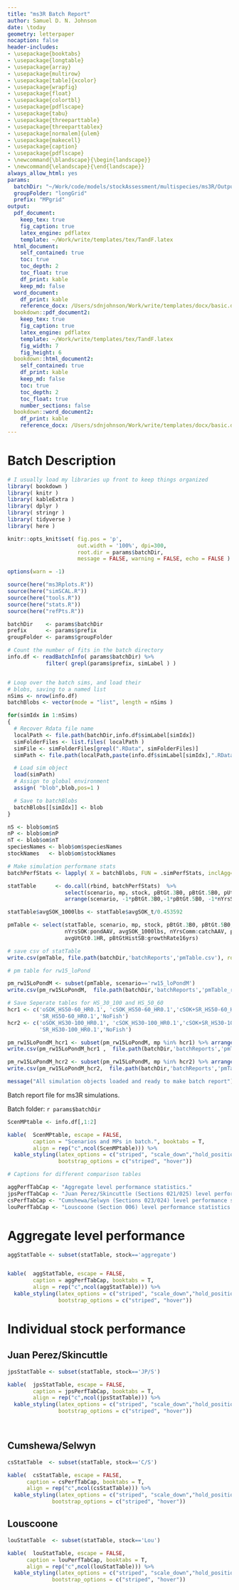 ```yaml
---  
title: "ms3R Batch Report"
author: Samuel D. N. Johnson
date: \today
geometry: letterpaper
nocaption: false
header-includes:
- \usepackage{booktabs}
- \usepackage{longtable}
- \usepackage{array}
- \usepackage{multirow}
- \usepackage[table]{xcolor}
- \usepackage{wrapfig}
- \usepackage{float}
- \usepackage{colortbl}
- \usepackage{pdflscape}
- \usepackage{tabu}
- \usepackage{threeparttable}
- \usepackage{threeparttablex}
- \usepackage[normalem]{ulem}
- \usepackage{makecell}
- \usepackage{caption}
- \usepackage{pdflscape}
- \newcommand{\blandscape}{\begin{landscape}}
- \newcommand{\elandscape}{\end{landscape}}
always_allow_html: yes
params:
  batchDir: "~/Work/code/models/stockAssessment/multispecies/ms3R/Outputs/"
  groupFolder: "longGrid"
  prefix: "MPgrid"
output: 
  pdf_document:
    keep_tex: true
    fig_caption: true
    latex_engine: pdflatex
    template: ~/Work/write/templates/tex/TandF.latex
  html_document:
    self_contained: true
    toc: true
    toc_depth: 2
    toc_float: true
    df_print: kable
    keep_md: false
  word_document:
    df_print: kable
    reference_docx: /Users/sdnjohnson/Work/write/templates/docx/basic.docx
  bookdown::pdf_document2:
    keep_tex: true
    fig_caption: true
    latex_engine: pdflatex
    template: ~/Work/write/templates/tex/TandF.latex
    fig_width: 7
    fig_height: 6
  bookdown::html_document2:
    self_contained: true
    df_print: kable
    keep_md: false
    toc: true
    toc_depth: 2
    toc_float: true
    number_sections: false
  bookdown::word_document2:
    df_print: kable
    reference_docx: /Users/sdnjohnson/Work/write/templates/docx/basic.docx
---
```


# Batch Description

```r

# I usually load my libraries up front to keep things organized
library( bookdown )
library( knitr )
library( kableExtra )
library( dplyr )
library( stringr )
library( tidyverse )
library( here )

knitr::opts_knit$set( fig.pos = 'p',
                      out.width = '100%', dpi=300, 
                      root.dir = params$batchDir,
                      message = FALSE, warning = FALSE, echo = FALSE )

options(warn = -1)

source(here("ms3Rplots.R"))
source(here("simSCAL.R"))
source(here("tools.R"))
source(here("stats.R"))
source(here("refPts.R"))

batchDir    <- params$batchDir
prefix      <- params$prefix
groupFolder <- params$groupFolder

# Count the number of fits in the batch directory
info.df <- readBatchInfo( params$batchDir) %>%
            filter( grepl(params$prefix, simLabel ) )


# Loop over the batch sims, and load their
# blobs, saving to a named list
nSims <- nrow(info.df)
batchBlobs <- vector(mode = "list", length = nSims )

for(simIdx in 1:nSims)
{
  # Recover Rdata file name
  localPath <- file.path(batchDir,info.df$simLabel[simIdx])
  simFolderFiles <- list.files( localPath )
  simFile <- simFolderFiles[grepl(".RData", simFolderFiles)]
  simPath <- file.path(localPath,paste(info.df$simLabel[simIdx],".RData",sep=""))

  # Load sim object
  load(simPath)
  # Assign to global environment
  assign( "blob",blob,pos=1 )

  # Save to batchBlobs
  batchBlobs[[simIdx]] <- blob
}

nS <- blob$om$nS
nP <- blob$om$nP
nT <- blob$om$nT
speciesNames <- blob$om$speciesNames
stockNames   <- blob$om$stockNames

# Make simulation performane stats
batchPerfStats <- lapply( X = batchBlobs, FUN = .simPerfStats, inclAgg=TRUE, exclNoTAC=TRUE )

statTable      <- do.call(rbind, batchPerfStats)  %>%
                  select(scenario, mp, stock, pBtGt.3B0, pBtGt.5B0, pUtGt.1HR:catchAAV, pBtGtHistSB:growthRate16yrs) %>%
                  arrange(scenario, -1*pBtGt.3B0,-1*pBtGt.5B0, -1*nYrsSOK, -1*avgLicSOK, -1*nYrsComm)

statTable$avgSOK_1000lbs <- statTable$avgSOK_t/0.453592

pmTable <- select(statTable, scenario, mp, stock, pBtGt.3B0, pBtGt.5B0, 
                  nYrsSOK:pondAAV, avgSOK_1000lbs, nYrsComm:catchAAV, pUtGt.1HR, 
                  avgUtGt0.1HR, pBtGtHistSB:growthRate16yrs)

# save csv of statTable
write.csv(pmTable, file.path(batchDir,'batchReports','pmTable.csv'), row.names=F)

# pm table for rw15_loPond

pm_rw15LoPondM <- subset(pmTable, scenario=='rw15_loPondM')
write.csv(pm_rw15LoPondM,  file.path(batchDir,'batchReports','pmTable_rw15LoPondM.csv'), row.names=F)

# Save Seperate tables for HS_30_100 and HS_50_60
hcr1 <- c('oSOK_HS50-60_HR0.1', 'cSOK_HS50-60_HR0.1','cSOK+SR_HS50-60_HR0.1', 
          'SR_HS50-60_HR0.1','NoFish')
hcr2 <- c('oSOK_HS30-100_HR0.1', 'cSOK_HS30-100_HR0.1','cSOK+SR_HS30-100_HR0.1', 
          'SR_HS30-100_HR0.1','NoFish')

pm_rw15LoPondM_hcr1 <- subset(pm_rw15LoPondM, mp %in% hcr1) %>% arrange(stock)
write.csv(pm_rw15LoPondM_hcr1 ,  file.path(batchDir,'batchReports','pmTable_rw15LoPondM_hcr1.csv'), row.names=F)

pm_rw15LoPondM_hcr2 <- subset(pm_rw15LoPondM, mp %in% hcr2) %>% arrange(stock)
write.csv(pm_rw15LoPondM_hcr2,  file.path(batchDir,'batchReports','pmTable_rw15LoPondM_hcr2.csv'), row.names=F)

message("All simulation objects loaded and ready to make batch report")

```

Batch report file for ms3R simulations.

Batch folder: `r params$batchDir`


```r
ScenMPtable <- info.df[,1:2]

kable(  ScenMPtable, escape = FALSE, 
        caption = "Scenarios and MPs in batch.", booktabs = T,
        align = rep("c",ncol(ScenMPtable))) %>%
  kable_styling(latex_options = c("striped", "scale_down","hold_position"),
                bootstrap_options = c("striped", "hover"))

```


```r
# Captions for different comparison tables

aggPerfTabCap <- "Aggregate level performance statistics."
jpsPerfTabCap <- "Juan Perez/Skincuttle (Sections 021/025) level performance statistics."
csPerfTabCap <- "Cumshewa/Selwyn (Sections 023/024) level performance statistics."
louPerfTabCap <- "Louscoone (Section 006) level performance statistics."

```


# Aggregate level performance

```r


aggStatTable <- subset(statTable, stock=='aggregate')


kable(  aggStatTable, escape = FALSE, 
        caption = aggPerfTabCap, booktabs = T,
        align = rep("c",ncol(aggStatTable))) %>%
  kable_styling(latex_options = c("striped", "scale_down","hold_position"),
                bootstrap_options = c("striped", "hover"))

```


# Individual stock performance

## Juan Perez/Skincuttle

```r

jpsStatTable <- subset(statTable, stock=='JP/S')

kable(  jpsStatTable, escape = FALSE, 
        caption = jpsPerfTabCap, booktabs = T,
        align = rep("c",ncol(jpsStatTable))) %>%
  kable_styling(latex_options = c("striped", "scale_down","hold_position"),
                bootstrap_options = c("striped", "hover"))




```

## Cumshewa/Selwyn

```r

csStatTable  <- subset(statTable, stock=='C/S')

kable(  csStatTable, escape = FALSE, 
      caption = csPerfTabCap, booktabs = T,
      align = rep("c",ncol(csStatTable))) %>%
  kable_styling(latex_options = c("striped", "scale_down","hold_position"),
              bootstrap_options = c("striped", "hover"))

```

## Louscoone

```r

louStatTable  <- subset(statTable, stock=='Lou')

kable(  louStatTable, escape = FALSE, 
      caption = louPerfTabCap, booktabs = T,
      align = rep("c",ncol(louStatTable))) %>%
  kable_styling(latex_options = c("striped", "scale_down","hold_position"),
              bootstrap_options = c("striped", "hover"))

```


